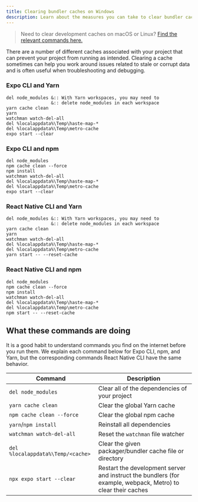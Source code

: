 ```yaml
---
title: Clearing bundler caches on Windows
description: Learn about the measures you can take to clear bundler caches on Windows when using Expo.
---
```


> Need to clear development caches on macOS or Linux? [Find the relevant commands here.](clear-cache-macos-linux.mdx)

There are a number of different caches associated with your project that can prevent your project from running as intended. Clearing a cache sometimes can help you work around issues related to stale or corrupt data and is often useful when troubleshooting and debugging.

### Expo CLI and Yarn

```
del node_modules &:: With Yarn workspaces, you may need to
                 &:: delete node_modules in each workspace
yarn cache clean
yarn
watchman watch-del-all
del %localappdata%\Temp\haste-map-*
del %localappdata%\Temp\metro-cache
expo start --clear
```

### Expo CLI and npm

```
del node_modules
npm cache clean --force
npm install
watchman watch-del-all
del %localappdata%\Temp\haste-map-*
del %localappdata%\Temp\metro-cache
expo start --clear
```

### React Native CLI and Yarn

```
del node_modules &:: With Yarn workspaces, you may need to
                 &:: delete node_modules in each workspace
yarn cache clean
yarn
watchman watch-del-all
del %localappdata%\Temp\haste-map-*
del %localappdata%\Temp\metro-cache
yarn start -- --reset-cache
```

### React Native CLI and npm

```
del node_modules
npm cache clean --force
npm install
watchman watch-del-all
del %localappdata%\Temp\haste-map-*
del %localappdata%\Temp\metro-cache
npm start -- --reset-cache
```

## What these commands are doing

It is a good habit to understand commands you find on the internet before you run them. We explain each command below for Expo CLI, npm, and Yarn, but the corresponding commands React Native CLI have the same behavior.

| Command                           | Description                                                                                                  |
| --------------------------------- | ------------------------------------------------------------------------------------------------------------ |
| `del node_modules`                | Clear all of the dependencies of your project                                                                |
| `yarn cache clean`                | Clear the global Yarn cache                                                                                  |
| `npm cache clean --force`         | Clear the global npm cache                                                                                   |
| `yarn`/`npm install`              | Reinstall all dependencies                                                                                   |
| `watchman watch-del-all`          | Reset the `watchman` file watcher                                                                            |
| `del %localappdata%\Temp/<cache>` | Clear the given packager/bundler cache file or directory                                                     |
| `npx expo start --clear`          | Restart the development server and instruct the bundlers (for example, webpack, Metro) to clear their caches |
